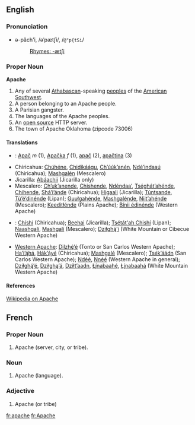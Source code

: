 ==English==
===Pronunciation===
*ə-păch'i, /əˈpætʃi/, /<tt>@"p{tSi</tt>/
*:[[Rhymes:English:-ætʃi|Rhymes: -ætʃi]]

===Proper Noun===
'''Apache'''

# Any of several [[Athabascan]]-speaking [[people]]s of the [[American]] [[Southwest]].
# A person belonging to an Apache people.
# A Parisian gangster.
# The languages of the Apache peoples.
# An [[open source]] HTTP server.
# The town of Apache Oklahoma (zipcode 73006)

====Translations====
*{{sk}}: [[Apač#Slovak|Apač]] ''m'' (1), [[Apačka]] ''f'' (1), [[apač]] (2), [[apačtina]] (3)
* Chiricahua: [[Chúhéne]], [[Chidikáágu]], [[Ch’úúk’anén]], [[Ndé’indaaú]] (Chiricahua); [[Mashgalén]] (Mescalero)
* Jicarilla: [[Abáachii]] (Jicarilla only)
*Mescalero: [[Ch’uk’anende]], [[Chishende]], [[Ndéndaa’]], [[Tséghát’ahénde]], [[Chihende]], [[Shá’i’ánde]] (Chiricahua); [[Higaali]] (Jicarilla); [[Túntsande]], [[Tú’é’dinénde]] (Lipan); [[Guułgahénde]], [[Mashgalénde]], [[Niit’ahénde]] (Mescalero); [[Keeditłénde]] (Plains Apache); [[Bínii édinénde]] (Western Apache)
*{{nv}}: [[Chíshí]] (Chiricahua); [[Beehai]] (Jicarilla); [[Tsétát'ah Chishí]] (Lipan); [[Naashgalí]], [[Mashgalí]] (Mescalero); [[Dziłghą́'í]] (White Mountain or Cibecue Western Apache)
*[[Western Apache]]: [[Dilzhę́’é]] (Tonto or San Carlos Western Apache); [[Ha’i’ą́há]], [[Hák’ą́yé]] (Chiricahua); [[Mashgalé]] (Mescalero); [[Tsék’áádn]] (San Carlos Western Apache); [[Ndéé]], [[Nnéé]] (Western Apache in general); [[Dziłghą́’é]], [[Dziłghą’á]], [[Dziłt’aadn]], [[Łį́nabaahé]], [[Łį́nabaahá]] (White Mountain Western Apache)

====References====
[[w:Apache|Wikipedia on Apache]]

== French ==

===Proper Noun===

# Apache (server, city, or tribe).

===Noun===

# Apache (language).

===Adjective===

# Apache (or tribe)

[[fr:apache]]
[[fr:Apache]]